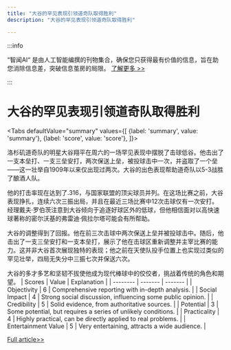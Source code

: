 ```yaml
---
title: "大谷的罕见表现引领道奇队取得胜利"
description: "大谷的罕见表现引领道奇队取得胜利"

---
```



:::info

“智闻AI“ 是由人工智能编撰的刊物集合，确保您只获得最有价值的信息，旨在助您消除信息差，突破信息茧房的局限。  [了解更多 >>](/)

:::

# 大谷的罕见表现引领道奇队取得胜利


<Tabs
	defaultValue="summary"
	values={[
	{label: 'summary', value: 'summary'},
	{label: 'score', value: 'score'},
]}>
<TabItem value="summary">


洛杉矶道奇队的明星大谷翔平在周六的一场罕见表现中摆脱了击球低谷。他击出了一支本垒打、一支三垒安打，两次保送上垒，被投球击中一次，并盗取了一个垒——这一壮举自1909年以来仅出现过两次。大谷的出色表现帮助道奇队以5-3战胜了酿酒人队。

他的打击率现在达到了.316，与国家联盟的顶尖球员并列。在这场比赛之前，大谷表现挣扎，连续六次三振出局，并且在最近三场比赛中12次击球仅有一次安打。经理戴夫·罗伯茨注意到大谷倾向于追逐好球区外的低球，但他相信面对以高快速球著称的密尔沃基的弗雷迪·佩拉尔塔可能会有所帮助。

大谷的调整得到了回报。他在前三次击球中两次保送上垒并被投球击中。随后，他击出了一支三垒安打和一支本垒打，展示了他在击球区重新调整并主宰比赛的能力。这并非大谷首次展现独特的表现；他之前在天使队投手位置上也实现过类似的罕见壮举，四局无失分中三振七次并保送六次。

大谷的多才多艺和坚韧不拔使他成为现代棒球中的佼佼者，挑战着传统的角色和期望。
</TabItem>
<TabItem value="score">
	| Scores     | Value   | Explanation |
	| -------- | ------- | ------- |
	| Objectivity  | 6    | Comprehensive reporting with in-depth analysis.    |
	| Social Impact | 4     | Strong social discussion, influencing some public opinion.    |
	| Credibility    | 5    | Solid evidence, from authoritative sources.    |
	| Potential    | 3    | Some potential, but requires a series of unlikely conditions.    |
	| Practicality    | 4    | Highly practical, can be directly applied to real problems.    |
	| Entertainment Value    | 5    | Very entertaining, attracts a wide audience.    |
</TabItem>
</Tabs>

[Full article>>](https://apnews.com/article/dodgers-ohtani-b4eab33fed4acd5731385321d42b1e35)
